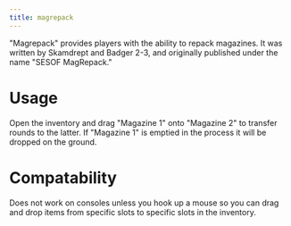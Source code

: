```yaml
---
title: magrepack
---
```


"Magrepack" provides players with the ability to repack magazines. It was written by Skamdrept and Badger 2-3, and originally published under the name "SESOF MagRepack."

# Usage
Open the inventory and drag "Magazine 1" onto "Magazine 2" to transfer rounds to the latter. If "Magazine 1" is emptied in the process it will be dropped on the ground.

# Compatability
Does not work on consoles unless you hook up a mouse so you can drag and drop items from specific slots to specific slots in the inventory.

